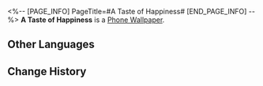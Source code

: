 <%-- [PAGE_INFO]
PageTitle=#A Taste of Happiness#
[END_PAGE_INFO] --%>
{{Item Infobox
|id          = 221012
|image       = Item A Taste of Happiness.png{{subst:void|<!--$UPLOAD:<<SpriteOutput/ItemFigures/221012.png>-<Item A Taste of Happiness.png>-<Item Icons>>-->}}
|type        = Phone Wallpaper
|invCategory = 
|rarity      = 4
|effect      = 
|description = After obtaining Phone Wallpapers, they can be changed in the Phone function.
|source1     = [[Phone Wallpaper obtained after the "Chrysos Maze Grand Restaurant" event]]
}}
{{Description|''"Yummy... It's so yummy I can't stop eating~!"''<br />''"I wish I could have delicious food every day, then my tummy wouldn't be so empty~!"''}}
'''A Taste of Happiness''' is a [[Phone Wallpaper]].

==Other Languages==
{{Other Languages
|en   = A Taste of Happiness
|zhs  = 浅尝一口快乐
|zht  = 淺嘗一口快樂
|ja   = ひと口の幸せ
|ko   = 즐거움 한 입
|es   = Un sorbo de felicidad
|fr   = Le goût du bonheur
|ru   = Глоток счастья
|th   = ลิ้มรสชาติแห่งความสุข
|vi   = Nếm Một Ngụm Hạnh Phúc
|de   = Ein Geschmack von Glück
|id   = Menyesap Kebahagiaan
|pt   = Um Sabor de Felicidade
}}

==Change History==
{{Change History|3.5}}